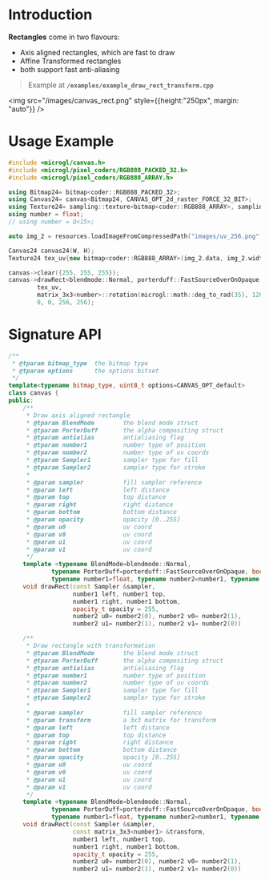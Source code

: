 # Introduction

**Rectangles** come in two flavours:
- Axis aligned rectangles, which are fast to draw
- Affine Transformed rectangles
- both support fast anti-aliasing
> Example at **`/examples/example_draw_rect_transform.cpp`**

<img src="/images/canvas_rect.png" style={{height:"250px", margin: "auto"}} />

# Usage Example

```cpp
#include <microgl/canvas.h>
#include <microgl/pixel_coders/RGB888_PACKED_32.h>
#include <microgl/pixel_coders/RGB888_ARRAY.h>

using Bitmap24= bitmap<coder::RGB888_PACKED_32>;
using Canvas24= canvas<Bitmap24, CANVAS_OPT_2d_raster_FORCE_32_BIT>;
using Texture24= sampling::texture<bitmap<coder::RGB888_ARRAY>, sampling::texture_filter::NearestNeighboor>;
using number = float;
// using number = Q<15>;

auto img_2 = resources.loadImageFromCompressedPath("images/uv_256.png");

Canvas24 canvas24(W, H);
Texture24 tex_uv{new bitmap<coder::RGB888_ARRAY>(img_2.data, img_2.width, img_2.height)};

canvas->clear({255, 255, 255});
canvas->drawRect<blendmode::Normal, porterduff::FastSourceOverOnOpaque, true, number>(
        tex_uv,
        matrix_3x3<number>::rotation(microgl::math::deg_to_rad(35), 128, 128),
        0, 0, 256, 256);
```

# Signature API

```cpp
/**
 * @tparam bitmap_type  the bitmap type
 * @tparam options      the options bitset
 */
template<typename bitmap_type, uint8_t options=CANVAS_OPT_default>
class canvas {
public:
    /**
     * Draw axis aligned rectangle
     * @tparam BlendMode        the blend mode struct
     * @tparam PorterDuff       the alpha compositing struct
     * @tparam antialias        antialiasing flag
     * @tparam number1          number type of position
     * @tparam number2          number type of uv coords
     * @tparam Sampler1         sampler type for fill
     * @tparam Sampler2         sampler type for stroke
     *
     * @param sampler           fill sampler reference
     * @param left              left distance
     * @param top               top distance
     * @param right             right distance
     * @param bottom            bottom distance
     * @param opacity           opacity [0..255]
     * @param u0                uv coord
     * @param v0                uv coord
     * @param u1                uv coord
     * @param v1                uv coord
     */
    template <typename BlendMode=blendmode::Normal,
            typename PorterDuff=porterduff::FastSourceOverOnOpaque, bool antialias=false,
            typename number1=float, typename number2=number1, typename Sampler>
    void drawRect(const Sampler &sampler,
                  number1 left, number1 top,
                  number1 right, number1 bottom,
                  opacity_t opacity = 255,
                  number2 u0= number2(0), number2 v0= number2(1),
                  number2 u1= number2(1), number2 v1= number2(0))

    /**
     * Draw rectangle with transformation
     * @tparam BlendMode        the blend mode struct
     * @tparam PorterDuff       the alpha compositing struct
     * @tparam antialias        antialiasing flag
     * @tparam number1          number type of position
     * @tparam number2          number type of uv coords
     * @tparam Sampler1         sampler type for fill
     * @tparam Sampler2         sampler type for stroke
     *
     * @param sampler           fill sampler reference
     * @param transform         a 3x3 matrix for transform
     * @param left              left distance
     * @param top               top distance
     * @param right             right distance
     * @param bottom            bottom distance
     * @param opacity           opacity [0..255]
     * @param u0                uv coord
     * @param v0                uv coord
     * @param u1                uv coord
     * @param v1                uv coord
     */
    template <typename BlendMode=blendmode::Normal,
            typename PorterDuff=porterduff::FastSourceOverOnOpaque, bool antialias=false,
            typename number1=float, typename number2=number1, typename Sampler>
    void drawRect(const Sampler &sampler,
                  const matrix_3x3<number1> &transform,
                  number1 left, number1 top,
                  number1 right, number1 bottom,
                  opacity_t opacity = 255,
                  number2 u0= number2(0), number2 v0= number2(1),
                  number2 u1= number2(1), number2 v1= number2(0))

```


